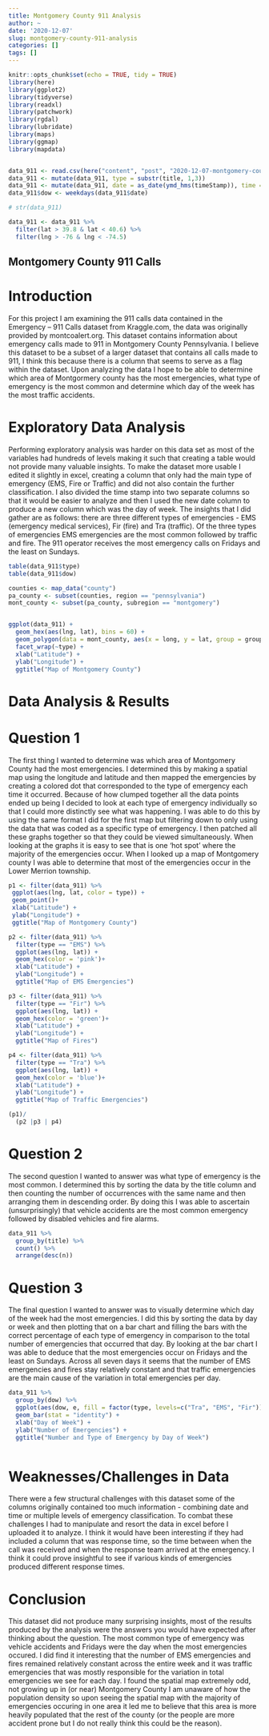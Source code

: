 ```yaml
---
title: Montgomery County 911 Analysis
author: ~
date: '2020-12-07'
slug: montgomery-county-911-analysis
categories: []
tags: []
---
```



```r
knitr::opts_chunk$set(echo = TRUE, tidy = TRUE)
library(here)
library(ggplot2)
library(tidyverse)
library(readxl)
library(patchwork)
library(rgdal)
library(lubridate)
library(maps)
library(ggmap)
library(mapdata)


data_911 <- read.csv(here("content", "post", "2020-12-07-montgomery-county-911-analysis", "911.csv"))
data_911 <- mutate(data_911, type = substr(title, 1,3))
data_911 <- mutate(data_911, date = as_date(ymd_hms(timeStamp)), time = hms::as_hms(ymd_hms(timeStamp)))
data_911$dow <- weekdays(data_911$date)

# str(data_911)

data_911 <- data_911 %>%
  filter(lat > 39.8 & lat < 40.6) %>%
  filter(lng > -76 & lng < -74.5) 

```

## Montgomery County 911 Calls

# Introduction
For this project I am examining the 911 calls data contained in the Emergency – 911 Calls dataset from Kraggle.com, the data was originally provided by montcoalert.org. This dataset contains information about emergency calls made to 911 in Montgomery County Pennsylvania. I believe this dataset to be a subset of a larger dataset that contains all calls made to 911, I think this because there is a column that seems to serve as a flag within the dataset. Upon analyzing the data I hope to be able to determine which area of Montgormery county has the most emergencies, what type of emergency is the most common and determine which day of the week has the most traffic accidents.


# Exploratory Data Analysis
Performing exploratory analysis was harder on this data set as most of the variables had hundreds of levels making it such that creating a table would not provide many valuable insights. To make the dataset more usable I edited it slightly in excel, creating a column that only had the main type of emergency (EMS, Fire or Traffic) and did not also contain the further classification. I also divided the time stamp into two separate columns so that it would be easier to analyze and then I used the new date column to produce a new column which was the day of week. The insights that I did gather are as follows: there are three different types of emergencies - EMS (emergency medical services), Fir (fire) and Tra (traffic). Of the three types of emergencies EMS emergencies are the most common followed by traffic and fire. The 911 operator receives the most emergency calls on Fridays and the least on Sundays. 


```r
table(data_911$type)
table(data_911$dow)

```
```r

counties <- map_data("county")
pa_county <- subset(counties, region == "pennsylvania")
mont_county <- subset(pa_county, subregion == "montgomery")


ggplot(data_911) + 
  geom_hex(aes(lng, lat), bins = 60) +
  geom_polygon(data = mont_county, aes(x = long, y = lat, group = group), color = "red", fill = NA) +
  facet_wrap(~type) + 
  xlab("Latitude") +
  ylab("Longitude") +
  ggtitle("Map of Montgomery County")


```
# Data Analysis & Results

# Question 1
The first thing I wanted to determine was which area of Montgomery County had the most emergencies. I determined this by making a spatial map using the longitude and latitude and then mapped the emergencies by creating a colored dot that corresponded to the type of emergency each time it occurred. Because of how clumped together all the data points ended up being I decided to look at each type of emergency individually so that I could more distinctly see what was happening. I was able to do this by using the same format I did for the first map but filtering down to only using the data that was coded as a specific type of emergency. I then patched all these graphs together so that they could be viewed simultaneously. When looking at the graphs it is easy to see that is one 'hot spot' where the majority of the emergencies occur. When I looked up a map of Montgomery county I was able to determine that most of the emergencies occur in the Lower Merrion township. 

```r

p1 <- filter(data_911) %>%
 ggplot(aes(lng, lat, color = type)) +
 geom_point()+
 xlab("Latitude") +
 ylab("Longitude") +
 ggtitle("Map of Montgomery County")

p2 <- filter(data_911) %>%
  filter(type == "EMS") %>%
  ggplot(aes(lng, lat)) +
  geom_hex(color = 'pink')+
  xlab("Latitude") +
  ylab("Longitude") +
  ggtitle("Map of EMS Emergencies")

p3 <- filter(data_911) %>%
  filter(type == "Fir") %>%
  ggplot(aes(lng, lat)) +
  geom_hex(color = 'green')+
  xlab("Latitude") +
  ylab("Longitude") +
  ggtitle("Map of Fires")

p4 <- filter(data_911) %>%
  filter(type == "Tra") %>%
  ggplot(aes(lng, lat)) +
  geom_hex(color = 'blue')+
  xlab("Latitude") +
  ylab("Longitude") +
  ggtitle("Map of Traffic Emergencies")

(p1)/
  (p2 |p3 | p4)


```


# Question 2
The second question I wanted to answer was what type of emergency is the most common. I determined this by sorting the data by the title column and then counting the number of occurrences with the same name and then arranging them in descending order. By doing this I was able to ascertain (unsurprisingly) that vehicle accidents are the most common emergency followed by disabled vehicles and fire alarms. 

```r

data_911 %>%
  group_by(title) %>%
  count() %>%
  arrange(desc(n))


```

# Question 3
The final question I wanted to answer was to visually determine which day of the week had the most emergencies. I did this by sorting the data by day or week and then plotting that on a bar chart and filling the bars with the correct percentage of each type of emergency in comparison to the total number of emergencies that occurred that day. By looking at the bar chart I was able to deduce that the most emergencies occur on Fridays and the least on Sundays. Across all seven days it seems that the number of EMS emergencies and fires stay relatively constant and that traffic emergencies are the main cause of the variation in total emergencies per day. 

```r


data_911 %>%
  group_by(dow) %>%
  ggplot(aes(dow, e, fill = factor(type, levels=c("Tra", "EMS", "Fir")))) +
  geom_bar(stat = "identity") +
  xlab("Day of Week") +
  ylab("Number of Emergencies") +
  ggtitle("Number and Type of Emergency by Day of Week")



```

# Weaknesses/Challenges in Data
There were a few structural challenges with this dataset some of the columns originally contained too much information - combining date and time or multiple levels of emergency classification. To combat these challenges I had to manipulate and resort the data in excel before I uploaded it to analyze. I think it would have been interesting if they had included a column that was response time, so the time between when the call was received and when the response team arrived at the emergency. I think it could prove insightful to see if various kinds of emergencies produced different response times. 

# Conclusion
This dataset did not produce many surprising insights, most of the results produced by the analysis were the answers you would have expected after thinking about the question. The most common type of emergency was vehicle accidents and Fridays were the day when the most emergencies occured. I did find it interesting that the number of EMS emergencies and fires remained relatively constant across the entire week and it was traffic emergencies that was mostly responsible for the variation in total emergencies we see for each day. I found the spatial map extremely odd, not growing up in (or near) Montgomery County I am unaware of how the population density so upon seeing the spatial map with the majority of emergencies occuring in one area it led me to believe that this area is more heavily populated that the rest of the county (or the people are more accident prone but I do not really think this could be the reason). 

